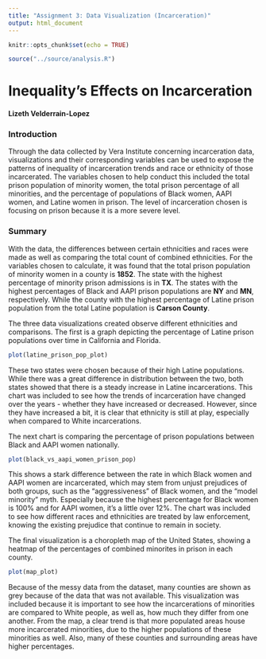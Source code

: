```yaml
---
title: "Assignment 3: Data Visualization (Incarceration)"
output: html_document
---
```


```r
knitr::opts_chunk$set(echo = TRUE)
```


```r
source("../source/analysis.R")
```

# Inequality's Effects on Incarceration
#### Lizeth Velderrain-Lopez

### Introduction
  Through the data collected by Vera Institute concerning incarceration data, visualizations and their corresponding variables can be used to expose the patterns of inequality of incarceration trends and race or ethnicity of those incarcerated. The variables chosen to help conduct this included the total prison population of minority women, the total prison percentage of all minorities, and the percentage of populations of Black women, AAPI women, and Latine women in prison. The level of incarceration chosen is focusing on prison because it is a more severe level.


### Summary
  With the data, the differences between certain ethnicities and races were made as well as comparing the total count of combined ethnicities. For the variables chosen to calculate, it was found that the total prison population of minority women in a county is **1852**. The state with the highest percentage of minority prison admissions is in **TX**. The states with the highest percentages of Black and AAPI prison populations are **NY** and **MN**, respectively. While the county with the highest percentage of Latine prison population from the total Latine population is **Carson County**.


  The three data visualizations created observe different ethnicities and comparisons. The first is a graph depicting the percentage of Latine prison populations over time in California and Florida.

```r
plot(latine_prison_pop_plot)
```

  These two states were chosen because of their high Latine populations. While there was a great difference in distribution between the two, both states showed that there is a steady increase in Latine incarcerations. This chart was included to see how the trends of incarceration have changed over the years - whether they have increased or decreased. However, since they have increased a bit, it is clear that ethnicity is still at play, especially when compared to White incarcerations.
  
  The next chart is comparing the percentage of prison populations between Black and AAPI women nationally. 
  
```r
plot(black_vs_aapi_women_prison_pop)
```
  
  This shows a stark difference between the rate in which Black women and AAPI women are incarcerated, which may stem from unjust prejudices of both groups, such as the "aggressiveness" of Black women, and the "model minority" myth. Especially because the highest percentage for Black women is 100% and for AAPI women, it's a little over 12%. The chart was included to see how different races and ethnicities are treated by law enforcement, knowing the existing prejudice that continue to remain in society.
  
  The final visualization is a choropleth map of the United States, showing a heatmap of the percentages of combined minorites in prison in each county.
  
```r
plot(map_plot)
```

  Because of the messy data from the dataset, many counties are shown as grey because of the data that was not available. This visualization was included because it is important to see how the incarcerations of minorities are compared to White people, as well as, how much they differ from one another. From the map, a clear trend is that more populated areas house more incarcerated minorities, due to the higher populations of these minorities as well. Also, many of these counties and surrounding areas have higher percentages.

  
  
  
  
  

